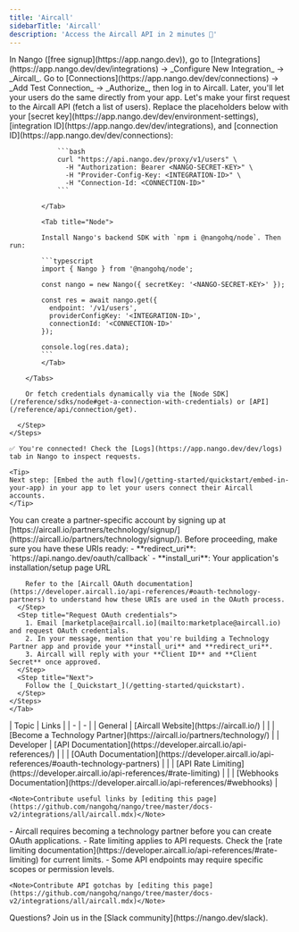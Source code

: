 ```yaml
---
title: 'Aircall'
sidebarTitle: 'Aircall'
description: 'Access the Aircall API in 2 minutes 💨'
---
```


<Tabs>
  <Tab title="🚀 Quickstart">
    <Steps>
      <Step title="Create an integration">
        In Nango ([free signup](https://app.nango.dev)), go to [Integrations](https://app.nango.dev/dev/integrations) -> _Configure New Integration_ -> _Aircall_.
      </Step>
      <Step title="Authorize Aircall">
        Go to [Connections](https://app.nango.dev/dev/connections) -> _Add Test Connection_ -> _Authorize_, then log in to Aircall. Later, you'll let your users do the same directly from your app.
      </Step>
      <Step title="Call the Aircall API">
        Let's make your first request to the Aircall API (fetch a list of users). Replace the placeholders below with your [secret key](https://app.nango.dev/dev/environment-settings), [integration ID](https://app.nango.dev/dev/integrations), and [connection ID](https://app.nango.dev/dev/connections):
        <Tabs>
            <Tab title="cURL">

                ```bash
                curl "https://api.nango.dev/proxy/v1/users" \
                  -H "Authorization: Bearer <NANGO-SECRET-KEY>" \
                  -H "Provider-Config-Key: <INTEGRATION-ID>" \
                  -H "Connection-Id: <CONNECTION-ID>"
                ```

            </Tab>

            <Tab title="Node">

            Install Nango's backend SDK with `npm i @nangohq/node`. Then run:

            ```typescript
            import { Nango } from '@nangohq/node';

            const nango = new Nango({ secretKey: '<NANGO-SECRET-KEY>' });

            const res = await nango.get({
              endpoint: '/v1/users',
              providerConfigKey: '<INTEGRATION-ID>',
              connectionId: '<CONNECTION-ID>'
            });

            console.log(res.data);
            ```
            </Tab>

        </Tabs>

        Or fetch credentials dynamically via the [Node SDK](/reference/sdks/node#get-a-connection-with-credentials) or [API](/reference/api/connection/get).

      </Step>
    </Steps>

    ✅ You're connected! Check the [Logs](https://app.nango.dev/dev/logs) tab in Nango to inspect requests.

    <Tip>
    Next step: [Embed the auth flow](/getting-started/quickstart/embed-in-your-app) in your app to let your users connect their Aircall accounts.
    </Tip>
  </Tab>
    <Tab title="🧑‍💻 OAuth app setup">
    <Steps>
      <Step title="Create a partner-specific account">
        You can create a partner-specific account by signing up at [https://aircall.io/partners/technology/signup/](https://aircall.io/partners/technology/signup/).
      </Step>
      <Step title="Prepare your URIs">
        Before proceeding, make sure you have these URIs ready:
        - **redirect_uri**: `https://api.nango.dev/oauth/callback`
        - **install_uri**: Your application's installation/setup page URL

        Refer to the [Aircall OAuth documentation](https://developer.aircall.io/api-references/#oauth-technology-partners) to understand how these URIs are used in the OAuth process.
      </Step>
      <Step title="Request OAuth credentials">
        1. Email [marketplace@aircall.io](mailto:marketplace@aircall.io) and request OAuth credentials.
        2. In your message, mention that you're building a Technology Partner app and provide your **install_uri** and **redirect_uri**.
        3. Aircall will reply with your **Client ID** and **Client Secret** once approved.
      </Step>
      <Step title="Next">
        Follow the [_Quickstart_](/getting-started/quickstart).
      </Step>
    </Steps>
    </Tab>
  <Tab title="🔗 Useful links">
    | Topic | Links | 
    | - | - | 
    | General | [Aircall Website](https://aircall.io/) |
    | | [Become a Technology Partner](https://aircall.io/partners/technology/) |
    | Developer | [API Documentation](https://developer.aircall.io/api-references/) |
    | | [OAuth Documentation](https://developer.aircall.io/api-references/#oauth-technology-partners) |
    | | [API Rate Limiting](https://developer.aircall.io/api-references/#rate-limiting) |
    | | [Webhooks Documentation](https://developer.aircall.io/api-references/#webhooks) |

    <Note>Contribute useful links by [editing this page](https://github.com/nangohq/nango/tree/master/docs-v2/integrations/all/aircall.mdx)</Note>
  </Tab>
  <Tab title="🚨 API gotchas">
    - Aircall requires becoming a technology partner before you can create OAuth applications.
    - Rate limiting applies to API requests. Check the [rate limiting documentation](https://developer.aircall.io/api-references/#rate-limiting) for current limits.
    - Some API endpoints may require specific scopes or permission levels.

    <Note>Contribute API gotchas by [editing this page](https://github.com/nangohq/nango/tree/master/docs-v2/integrations/all/aircall.mdx)</Note>
  </Tab>
</Tabs>

<Info>
    Questions? Join us in the [Slack community](https://nango.dev/slack).
</Info>
